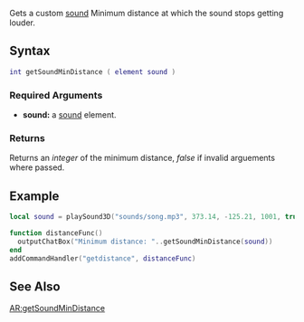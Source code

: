  
{{Client function}}
Gets a custom [[/sound.md|sound]] Minimum distance at which the sound stops getting louder.

==Syntax== 
<syntaxhighlight lang="lua">int getSoundMinDistance ( element sound )</syntaxhighlight> 
{{OOP||[[/sound.md|sound]]:getMinDistance|minDistance|setSoundMinDistance}}
===Required Arguments=== 
*'''sound:''' a [[/sound.md|sound]] element.

===Returns===
Returns an ''integer'' of the minimum distance, ''false'' if invalid arguements where passed.

==Example== 
<section name="Client" class="client" show="true">
<syntaxhighlight lang="lua">
local sound = playSound3D("sounds/song.mp3", 373.14, -125.21, 1001, true)

function distanceFunc()
  outputChatBox("Minimum distance: "..getSoundMinDistance(sound))
end
addCommandHandler("getdistance", distanceFunc)
</syntaxhighlight>
</section>

==See Also==
{{Client_audio_functions}}
[[/AR:getSoundMinDistance.md|AR:getSoundMinDistance]]